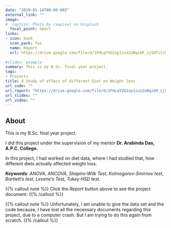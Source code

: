 ```yaml
---
date: "2019-01-14T00:00:00Z"
external_link: ""
image:
#  caption: Photo by rawpixel on Unsplash
  focal_point: Smart
links:
- icon: book
  icon_pack: fas 
  name: Report
  url: https://drive.google.com/file/d/1FHLqYVG2sp1iuz2oBqikR_zjSdTitJyi/view?usp=sharing 
  
#slides: example
summary: This is my B.Sc. final year project.
tags:
- Projects
title: A Study of effect of different Diet on Weight loss
url_code: ""
url_report: "https://drive.google.com/file/d/1FHLqYVG2sp1iuz2oBqikR_zjSdTitJyi/view?usp=sharing"
url_slides: ""
url_video: ""
---
```


## About ##

This is my B.Sc. final year project.

I did this project under the supervision of my mentor **Dr. Arabinda Das, A.P.C. College.**

In this project, I had worked on diet data, where I had studied that, how different diets actually affected weight loss.


***Keywords***:  *ANOVA*, *ANCOVA*, *Shapiro-Wilk Test*, *Kolmogorov-Smirnov test*, *Bartlett’s test*, *Levene’s Test*, *Tukey HSD test*.


{{% callout note %}}
Click the *Report* button above to see the project document.
{{% /callout %}}

{{% callout note %}}
Unfortunately, I am unable to give the data set and the code because, I have lost all the necessary documents regarding this project, due to a computer crash. But I am trying to do this again from scratch.
{{% /callout %}}
